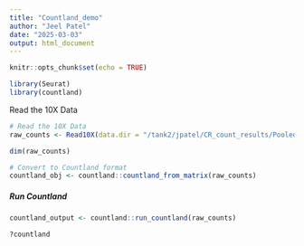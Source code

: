 ```yaml
---
title: "Countland_demo"
author: "Jeel Patel"
date: "2025-03-03"
output: html_document
---
```


```r
knitr::opts_chunk$set(echo = TRUE)
```


```r

library(Seurat)
library(countland)


```


######## Read the 10X Data #######

```r

# Read the 10X Data
raw_counts <- Read10X(data.dir = "/tank2/jpatel/CR_count_results/Pooled_Samples/4plex_subpool1_run1_count/outs/filtered_feature_bc_matrix")


```


```r

dim(raw_counts)


```


```r

# Convert to Countland format
countland_obj <- countland::countland_from_matrix(raw_counts)

```



##### Run Countland ######


```r

countland_output <- countland::run_countland(raw_counts)


```


```r

?countland

```


















































































